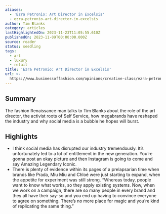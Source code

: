 ```yaml
---
aliases:
  - 'Ezra Petronio: Art Director in Excelsis'
  - ezra-petronio-art-director-in-excelsis
author: Tim Blanks
category: articles
lastHighlightedOn: 2023-11-23T11:05:55.610Z
publishedOn: 2023-11-09T00:00:00.000Z
source: reader
status: seedling
tags:
  - art
  - luxury
  - retail
title: 'Ezra Petronio: Art Director in Excelsis'
url: >-
  https://www.businessoffashion.com/opinions/creative-class/ezra-petronio-profile/
---
```

## Summary

The fashion Renaissance man talks to Tim Blanks about the role of the art director, the activist roots of Self Service, how megabrands have reshaped the industry and why social media is a bubble he hopes will burst.

## Highlights

- I think social media has disrupted our industry tremendously. It’s unfortunately led to a lot of entitlement in the new generation. You’re gonna post an okay picture and then Instagram is going to come and say Amazing Legendary Iconic.
- There is plenty of evidence within its pages of a prelapsarian time when brands like Prada, Miu Miu and Chloé were just starting to expand, when the appetite for experiment was still strong. “Whereas today, people want to know what works, so they apply existing systems. Now, when we work on a campaign, there are so many people in every brand and they all have their say-so and you end up having to convince everyone to agree on something. There’s no more place for magic and you’re kind of replicating the same thing.”
